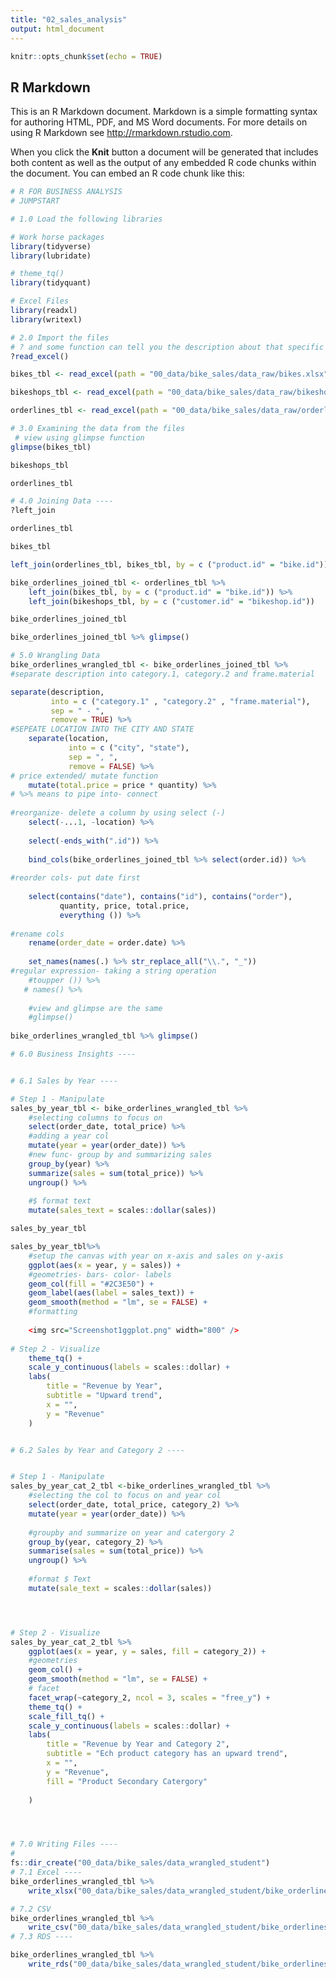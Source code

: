 ```yaml
---
title: "02_sales_analysis"
output: html_document
---
```


```r
knitr::opts_chunk$set(echo = TRUE)
```

## R Markdown

This is an R Markdown document. Markdown is a simple formatting syntax for authoring HTML, PDF, and MS Word documents. For more details on using R Markdown see <http://rmarkdown.rstudio.com>.

When you click the **Knit** button a document will be generated that includes both content as well as the output of any embedded R code chunks within the document. You can embed an R code chunk like this:

```r
# R FOR BUSINESS ANALYSIS
# JUMPSTART 

# 1.0 Load the following libraries 

# Work horse packages
library(tidyverse)
library(lubridate)

# theme_tq()
library(tidyquant)

# Excel Files
library(readxl)
library(writexl)

# 2.0 Import the files
# ? and some function can tell you the description about that specific function
?read_excel()

bikes_tbl <- read_excel(path = "00_data/bike_sales/data_raw/bikes.xlsx")

bikeshops_tbl <- read_excel(path = "00_data/bike_sales/data_raw/bikeshops.xlsx")

orderlines_tbl <- read_excel(path = "00_data/bike_sales/data_raw/orderlines.xlsx")

# 3.0 Examining the data from the files
 # view using glimpse function
glimpse(bikes_tbl)

bikeshops_tbl

orderlines_tbl

# 4.0 Joining Data ----
?left_join

orderlines_tbl

bikes_tbl

left_join(orderlines_tbl, bikes_tbl, by = c ("product.id" = "bike.id"))

bike_orderlines_joined_tbl <- orderlines_tbl %>%
    left_join(bikes_tbl, by = c ("product.id" = "bike.id")) %>%
    left_join(bikeshops_tbl, by = c ("customer.id" = "bikeshop.id"))

bike_orderlines_joined_tbl

bike_orderlines_joined_tbl %>% glimpse()

# 5.0 Wrangling Data
bike_orderlines_wrangled_tbl <- bike_orderlines_joined_tbl %>%
#separate description into category.1, category.2 and frame.material

separate(description,
         into = c ("category.1" , "category.2" , "frame.material"),
         sep = " - ", 
         remove = TRUE) %>%
#SEPEATE LOCATION INTO THE CITY AND STATE
    separate(location,
             into = c ("city", "state"),
             sep = ", ",
             remove = FALSE) %>%
# price extended/ mutate function
    mutate(total.price = price * quantity) %>%
# %>% means to pipe into- connect 
    
#reorganize- delete a column by using select (-) 
    select(-...1, -location) %>%
  
    select(-ends_with(".id")) %>%
    
    bind_cols(bike_orderlines_joined_tbl %>% select(order.id)) %>%
    
#reorder cols- put date first 
    
    select(contains("date"), contains("id"), contains("order"),
           quantity, price, total.price,
           everything ()) %>%
    
#rename cols
    rename(order_date = order.date) %>%
    
    set_names(names(.) %>% str_replace_all("\\.", "_")) 
#regular expression- taking a string operation 
    #toupper ()) %>%
   # names() %>%
    
    #view and glimpse are the same
    #glimpse()
  
bike_orderlines_wrangled_tbl %>% glimpse()

# 6.0 Business Insights ----


# 6.1 Sales by Year ----

# Step 1 - Manipulate
sales_by_year_tbl <- bike_orderlines_wrangled_tbl %>% 
    #selecting columns to focus on
    select(order_date, total_price) %>%
    #adding a year col 
    mutate(year = year(order_date)) %>%
    #new func- group by and summarizing sales
    group_by(year) %>% 
    summarize(sales = sum(total_price)) %>%
    ungroup() %>%
    
    #$ format text 
    mutate(sales_text = scales::dollar(sales))

sales_by_year_tbl 

sales_by_year_tbl%>%  
    #setup the canvas with year on x-axis and sales on y-axis
    ggplot(aes(x = year, y = sales)) + 
    #geometries- bars- color- labels
    geom_col(fill = "#2C3E50") +
    geom_label(aes(label = sales_text)) +
    geom_smooth(method = "lm", se = FALSE) +
    #formatting 
    
    <img src="Screenshot1ggplot.png" width="800" />
    
# Step 2 - Visualize
    theme_tq() +
    scale_y_continuous(labels = scales::dollar) +
    labs(
        title = "Revenue by Year",
        subtitle = "Upward trend",
        x = "",
        y = "Revenue"
    )


# 6.2 Sales by Year and Category 2 ----


# Step 1 - Manipulate
sales_by_year_cat_2_tbl <-bike_orderlines_wrangled_tbl %>%
    #selecting the col to focus on and year col 
    select(order_date, total_price, category_2) %>%
    mutate(year = year(order_date)) %>%
    
    #groupby and summarize on year and catergory 2
    group_by(year, category_2) %>%
    summarise(sales = sum(total_price)) %>%
    ungroup() %>%
    
    #format $ Text 
    mutate(sale_text = scales::dollar(sales))




# Step 2 - Visualize
sales_by_year_cat_2_tbl %>%
    ggplot(aes(x = year, y = sales, fill = category_2)) +
    #geometries 
    geom_col() + 
    geom_smooth(method = "lm", se = FALSE) + 
    # facet
    facet_wrap(~category_2, ncol = 3, scales = "free_y") +
    theme_tq() + 
    scale_fill_tq() + 
    scale_y_continuous(labels = scales::dollar) + 
    labs(
        title = "Revenue by Year and Category 2",
        subtitle = "Ech product category has an upward trend", 
        x = "", 
        y = "Revenue", 
        fill = "Product Secondary Catergory"
        
    )




# 7.0 Writing Files ----
#
fs::dir_create("00_data/bike_sales/data_wrangled_student")
# 7.1 Excel ----
bike_orderlines_wrangled_tbl %>% 
    write_xlsx("00_data/bike_sales/data_wrangled_student/bike_orderlines.xlsx")

# 7.2 CSV 
bike_orderlines_wrangled_tbl %>%
    write_csv("00_data/bike_sales/data_wrangled_student/bike_orderlines.csv")
# 7.3 RDS ----

bike_orderlines_wrangled_tbl %>%
    write_rds("00_data/bike_sales/data_wrangled_student/bike_orderlines.rds")




```

